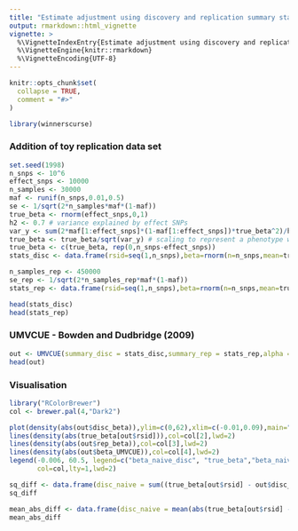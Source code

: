 ```yaml
---
title: "Estimate adjustment using discovery and replication summary statistics"
output: rmarkdown::html_vignette
vignette: >
  %\VignetteIndexEntry{Estimate adjustment using discovery and replication summary statistics}
  %\VignetteEngine{knitr::rmarkdown}
  %\VignetteEncoding{UTF-8}
---
```


```r
knitr::opts_chunk$set(
  collapse = TRUE,
  comment = "#>"
)
```

```r
library(winnerscurse)
```


### Addition of toy replication data set 

```r
set.seed(1998)
n_snps <- 10^6
effect_snps <- 10000
n_samples <- 30000
maf <- runif(n_snps,0.01,0.5)
se <- 1/sqrt(2*n_samples*maf*(1-maf))
true_beta <- rnorm(effect_snps,0,1)
h2 <- 0.7 # variance explained by effect SNPs
var_y <- sum(2*maf[1:effect_snps]*(1-maf[1:effect_snps])*true_beta^2)/h2
true_beta <- true_beta/sqrt(var_y) # scaling to represent a phenotype with variance 1
true_beta <- c(true_beta, rep(0,n_snps-effect_snps))
stats_disc <- data.frame(rsid=seq(1,n_snps),beta=rnorm(n=n_snps,mean=true_beta,sd=se),se=se)

n_samples_rep <- 450000
se_rep <- 1/sqrt(2*n_samples_rep*maf*(1-maf))
stats_rep <- data.frame(rsid=seq(1,n_snps),beta=rnorm(n=n_snps,mean=true_beta,sd=se_rep),se=se_rep)

head(stats_disc)
head(stats_rep)
```

### UMVCUE - Bowden and Dudbridge (2009)

```r
out <- UMVCUE(summary_disc = stats_disc,summary_rep = stats_rep,alpha = 5e-8)
head(out)
```

### Visualisation

```r
library("RColorBrewer")
col <- brewer.pal(4,"Dark2")

plot(density(abs(out$disc_beta)),ylim=c(0,62),xlim=c(-0.01,0.09),main="Comparing Winner's Curse Methods",col=col[1],lwd=2)
lines(density(abs(true_beta[out$rsid])),col=col[2],lwd=2)
lines(density(abs(out$rep_beta)),col=col[3],lwd=2)
lines(density(abs(out$beta_UMVCUE)),col=col[4],lwd=2)
legend(-0.006, 60.5, legend=c("beta_naive_disc", "true_beta","beta_naive_rep","beta_UMVCUE"),
       col=col,lty=1,lwd=2)
```

```r
sq_diff <- data.frame(disc_naive = sum((true_beta[out$rsid] - out$disc_beta)^2), rep_naive = sum((true_beta[out$rsid] - out$rep_beta)^2),  beta_UMVCUE = sum((true_beta[out$rsid] - out$beta_UMVCUE)^2))
sq_diff

mean_abs_diff <- data.frame(disc_naive = mean(abs(true_beta[out$rsid] - out$disc_beta)), rep_naive = mean(abs(true_beta[out$rsid] - out$rep_beta)),  beta_UMVCUE = mean(abs(true_beta[out$rsid] - out$beta_UMVCUE)))
mean_abs_diff
```

